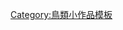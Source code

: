 {{Asbox
| image     = Ensifera ensifera.jpg
| pix       = 40x30
| subject   = [[雨燕目]]
| qualifier = 
| category  = 雨燕目小作品
| tempsort  =  
| name      = Template:Apodiformes-stub
}}<noinclude>
[[Category:鳥類小作品模板]]
</noinclude>